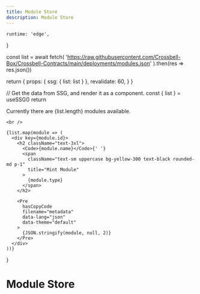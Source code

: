 ```yaml
---
title: Module Store
description: Module Store
---
```



	runtime: 'edge',
}

  const list = await fetch(
    'https://raw.githubusercontent.com/Crossbell-Box/Crossbell-Contracts/main/deployments/modules.json'
  ).then(res => res.json())

  return {
    props: {
      ssg: {
        list: list
      }
    },
    revalidate: 60,
  }
}

  // Get the data from SSG, and render it as a component.
  const { list } = useSSG()
  return <div>
    <p>Currently there are {list.length} modules available.</p>

    <br />

    {list.map(module => (
      <div key={module.id}>
        <h2 className="text-3xl">
          <Code>{module.name}</Code>{' '}
          <span
            className="text-sm uppercase bg-yellow-300 text-black rounded-md p-1"
            title="Mint Module"
          >
            {module.type}
          </span>
        </h2>

        <Pre
          hasCopyCode
          filename="metadata"
          data-lang="json"
          data-theme="default"
        >
          {JSON.stringify(module, null, 2)}
        </Pre>
      </div>
    ))}
  </div>
}

# Module Store

<ModuleStore />
